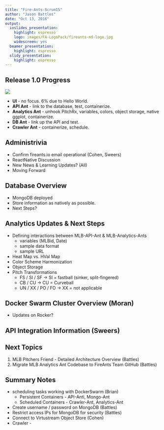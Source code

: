 ```yaml
---
title: "Fire-Ants-Scrum15"
author: "Jason Battles"
date: "Oct 13, 2016"
output:
  ioslides_presentation:
    highlight: espresso
    logo: images/FA-LogoPack/fireants-md-logo.jpg
    widescreen: yes
  beamer_presentation:
    highlight: espresso
  slidy_presentation:
    highlight: espresso
---
```

## Release 1.0 Progress
![](images/prog-20161013.png)

* **UI** - no focus. 6% due to Hello World.
* **API Ant** - link to the database, test, containerize.
* **Analytics Ant** - unhook PitchRx, variables, colors, object storage, native ggplot, containerize.
* **DB Ant** - link up the API and test.
* **Crawler Ant** - containerize, schedule.

## Administrivia
- Confirm fireants.io email operational (Cohen, Sweers)
- ReactNative Discussion
- New News & Learning Updates? (All)
- Moving Forward

## Database Overview 
* MongoDB deployed
* Store information as natively as possible.
* Next Steps?

## Analytics Updates & Next Steps
* Defining interactions between MLB-API-Ant & MLB-Analytics-Ants
    - variables (MLBid, Date)
    - sample data format
    - sample URL
* Heat Map vs. HVal Map 
* Color Scheme Harmonization
* Object Storage
* Pitch Transformations
    - FS / SI / SF -> SI = fastball (sinker, split-fingered)
    - CB / CU -> CU = Curveball
    - UN / XX / PO / FO -> XX = not applicable
    
## Docker Swarm Cluster Overview (Moran)
* Updates on Rocker?

## API Integration Information (Sweers)

## Next Topics
1. MLB Pitchers Friend - Detailed Architecture Overview (Battles)
3. Migrate MLB Analytics Ant Codebase to FireAnts Team GitHub (Battles)

## Summary Notes
* scheduling tasks working with DockerSwarm (Brian)
    - Persistent Containers - API-Anti, Mongo-Ant
    - Scheduled Containers - Crawler-Ant, Analytics-Ant
* Create username / password on MongoDB (Battles)
* Restrict access IPs for MongoDB for security (Battles)
* Connect to Virtustream Object Store (Cohen)
* Crawler - 

                                
